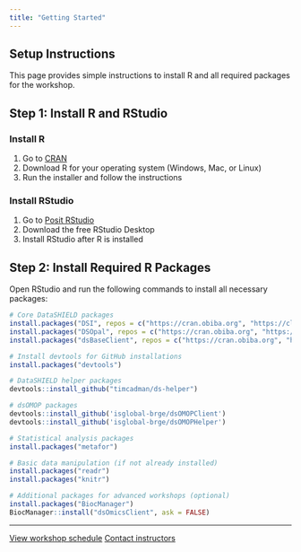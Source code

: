 ```yaml
---
title: "Getting Started"
---
```


## Setup Instructions

This page provides simple instructions to install R and all required packages for the workshop.

## Step 1: Install R and RStudio

### Install R
1. Go to [CRAN](https://cran.r-project.org/)
2. Download R for your operating system (Windows, Mac, or Linux)
3. Run the installer and follow the instructions

### Install RStudio
1. Go to [Posit RStudio](https://posit.co/download/rstudio-desktop/)
2. Download the free RStudio Desktop
3. Install RStudio after R is installed

## Step 2: Install Required R Packages

Open RStudio and run the following commands to install all necessary packages:

```r
# Core DataSHIELD packages
install.packages("DSI", repos = c("https://cran.obiba.org", "https://cloud.r-project.org"))
install.packages("DSOpal", repos = c("https://cran.obiba.org", "https://cloud.r-project.org"))
install.packages("dsBaseClient", repos = c("https://cran.obiba.org", "https://cloud.r-project.org"))

# Install devtools for GitHub installations
install.packages("devtools")

# DataSHIELD helper packages
devtools::install_github("timcadman/ds-helper")

# dsOMOP packages
devtools::install_github('isglobal-brge/dsOMOPClient')
devtools::install_github('isglobal-brge/dsOMOPHelper')

# Statistical analysis packages
install.packages("metafor")

# Basic data manipulation (if not already installed)
install.packages("readr")
install.packages("knitr")

# Additional packages for advanced workshops (optional)
install.packages("BiocManager")
BiocManager::install("dsOmicsClient", ask = FALSE)
```

---

::: {.text-center .mt-5}
<a href="schedule.qmd" class="btn btn-primary">View workshop schedule</a>
<a href="contact.qmd" class="btn btn-secondary">Contact instructors</a>
:::
